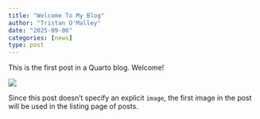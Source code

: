 ```yaml
---
title: "Welcome To My Blog"
author: "Tristan O'Malley"
date: "2025-09-06"
categories: [news]
type: post
---
```


This is the first post in a Quarto blog. Welcome!

![](thumbnail.jpg)

Since this post doesn't specify an explicit `image`, the first image in the post will be used in the listing page of posts.

